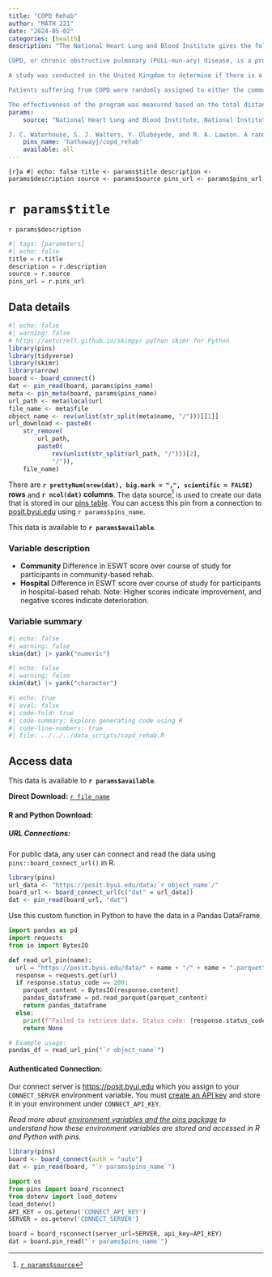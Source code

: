 ```yaml
---
title: "COPD Rehab"
author: "MATH 221"
date: "2024-05-02"
categories: [health]
description: "The National Heart Lung and Blood Institute gives the following explanation of COPD:  

COPD, or chronic obstructive pulmonary (PULL-mun-ary) disease, is a progressive disease that makes it hard to breathe.  “Progressive” means the disease gets worse over time.  COPD can cause coughing that produces large amounts of mucus (a slimy substance), wheezing, shortness of breath, chest tightness, and other symptoms.  Cigarette smoking is the leading cause of COPD.  Most people who have COPD smoke or used to smoke.  Long-term exposure to other lung irritants, such as air pollution, chemical fumes, or dust, also may contribute to COPD. 

A study was conducted in the United Kingdom to determine if there is a difference in the effectiveness of community-based rehabilitation program compared to hospital-based rehabilitation.  Because hospital-based rehabilitation tends to be more expensive, the researchers wanted to assess if there is a significant difference in the patients' improvement under the two programs.  If not, then it makes sense to refer patients to the less expensive treatment option. 

Patients suffering from COPD were randomly assigned to either the community or hospital group.  Twice a week for six weeks, they participated in two-hour educational and exercise sessions.  Patients were also encouraged to exercise between sessions. 

The effectiveness of the program was measured based on the total distance patients could walk at one time at a particular pace.  This is called the endurance shuttle walking test (ESWT).  This was measured at the beginning of the study and again at the end of the six-week rehabilitation period.  Negative values indicate that the distance decreased. "
params: 
    source: "National Heart Lung and Blood Institute, National Institutes of Health, U.S. Department of Health & Human Services. What is chronic obstructive pulmonary disease (COPD)? Website, March 2009. http://www.nhlbi.nih.gov/health/dci/Diseases/Copd/Copd_WhatIs.html. 

J. C. Waterhouse, S. J. Walters, Y. Oluboyede, and R. A. Lawson. A randomised 2x2 trial of community versus hospital pulmonary rehabilitation for chronic obstructive pulmonary disease followed by telephone or conventional follow-up. Health Technology Assessment, 14(6), 2010. "
    pins_name: 'hathawayj/copd_rehab'
    available: all
---
```



```{r}a
#| echo: false
title <- params$title
description <- params$description
source <- params$source
pins_url <- params$pins_url
```

# `r params$title`

`r params$description`

```python
#| tags: [parameters]
#| echo: false
title = r.title
description = r.description
source = r.source
pins_url = r.pins_url

```


## Data details

```r
#| echo: false
#| warning: false
# https://aeturrell.github.io/skimpy/ python skimr for Python
library(pins)
library(tidyverse)
library(skimr)
library(arrow)
board <- board_connect()
dat <- pin_read(board, params$pins_name)
meta <- pin_meta(board, params$pins_name)
url_path <- meta$local$url
file_name <- meta$file
object_name <- rev(unlist(str_split(meta$name, "/")))[[1]]
url_download <- paste0(
    str_remove(
        url_path,
        paste0(
            rev(unlist(str_split(url_path, "/")))[2],
            "/")),
    file_name)
```

There are __`r prettyNum(nrow(dat), big.mark = ",", scientific = FALSE)` rows__ and __`r ncol(dat)` columns__. The data source[^1] is used to create our data that is stored in our [pins table](`r meta$local$url`). You can access this pin from a connection to [posit.byui.edu](https://posit.byui.edu) using ``r params$pins_name``.

This data is available to __`r params$available`__.

### Variable description

- __Community__ Difference in ESWT score over course of study for participants in community-based rehab. 
- __Hospital__ Difference in ESWT score over course of study for participants in hospital-based rehab.
Note: Higher scores indicate improvement, and negative scores indicate deterioration.


### Variable summary

```r
#| echo: false
#| warning: false
skim(dat) |> yank("numeric")
```


```r
#| echo: false
#| warning: false
skim(dat) |> yank("character")
```

```r
#| echo: true
#| eval: false
#| code-fold: true
#| code-summary: Explore generating code using R
#| code-line-numbers: true
#| file: ../../../data_scripts/copd_rehab.R
```

<!-- ```{python}
#| echo: true
#| eval: false
#| code-fold: true
#| code-summary: Explore generating code using Python
#| code-line-numbers: true
#| file: ../../../data_scripts/YOURFILEPATH
``` -->


## Access data

This data is available to __`r params$available`__.

__Direct Download:__ [`r file_name`](`r url_download`)

#### __R and Python Download:__

##### __URL Connections:__

For public data, any user can connect and read the data using `pins::board_connect_url()` in R.

```r
library(pins)
url_data <- "https://posit.byui.edu/data/`r object_name`/"
board_url <- board_connect_url(c("dat" = url_data))
dat <- pin_read(board_url, "dat")
```

Use this custom function in Python to have the data in a Pandas DataFrame.

```python
import pandas as pd
import requests
from io import BytesIO

def read_url_pin(name):
  url = "https://posit.byui.edu/data/" + name + "/" + name + ".parquet"
  response = requests.get(url)
  if response.status_code == 200:
    parquet_content = BytesIO(response.content)
    pandas_dataframe = pd.read_parquet(parquet_content)
    return pandas_dataframe
  else:
    print(f"Failed to retrieve data. Status code: {response.status_code}")
    return None

# Example usage:
pandas_df = read_url_pin("`r object_name`")
```

#### __Authenticated Connection:__

Our connect server is [https://posit.byui.edu](https://posit.byui.edu/connect/#/content/listing?filter=min_role:viewer&filter=content_type:all&view_type=compact) which you assign to your `CONNECT_SERVER` environment variable. You must [create an API key](https://docs.posit.co/connect/user/api-keys/#api-keys-creating) and store it in your environment under `CONNECT_API_KEY`. 

_Read more about [environment variables and the pins package](../../environment.qmd) to understand how these environment variables are stored and accessed in R and Python with pins._

```r
library(pins)
board <- board_connect(auth = "auto")
dat <- pin_read(board, "`r params$pins_name`")
```


```python
import os
from pins import board_rsconnect
from dotenv import load_dotenv
load_dotenv()
API_KEY = os.getenv('CONNECT_API_KEY')
SERVER = os.getenv('CONNECT_SERVER')

board = board_rsconnect(server_url=SERVER, api_key=API_KEY)
dat = board.pin_read("`r params$pins_name`")
```

[^1]: [`r params$source`](`r params$source`)